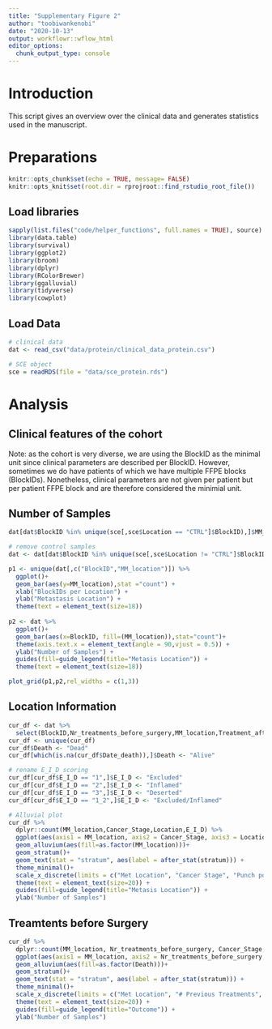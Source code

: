 ```yaml
---
title: "Supplementary Figure 2"
author: "toobiwankenobi"
date: "2020-10-13"
output: workflowr::wflow_html
editor_options:
  chunk_output_type: console
---
```


# Introduction
This script gives an overview over the clinical data and generates statistics used in the manuscript.

# Preparations

```r
knitr::opts_chunk$set(echo = TRUE, message= FALSE)
knitr::opts_knit$set(root.dir = rprojroot::find_rstudio_root_file())
```

## Load libraries

```r
sapply(list.files("code/helper_functions", full.names = TRUE), source)
library(data.table)
library(survival)
library(ggplot2)
library(broom)
library(dplyr)
library(RColorBrewer)
library(ggalluvial)
library(tidyverse)
library(cowplot)
```

## Load Data

```r
# clinical data
dat <- read_csv("data/protein/clinical_data_protein.csv")

# SCE object
sce = readRDS(file = "data/sce_protein.rds")
```

# Analysis

## Clinical features of the cohort 

Note: as the cohort is very diverse, we are using the BlockID as the minimal unit since clinical parameters are described per BlockID. However, sometimes we do have patients of which we have multiple FFPE blocks (BlockIDs). Nonetheless, clinical parameters are not given per patient but per patient FFPE block and are therefore considered the minimial unit.

## Number of Samples

```r
dat[dat$BlockID %in% unique(sce[,sce$Location == "CTRL"]$BlockID),]$MM_location <- "Control"

# remove control samples
dat <- dat[dat$BlockID %in% unique(sce[,sce$Location != "CTRL"]$BlockID),]

p1 <- unique(dat[,c("BlockID","MM_location")]) %>%
  ggplot()+
  geom_bar(aes(y=MM_location),stat ="count") +
  xlab("BlockIDs per Location") +
  ylab("Metastasis Location") +
  theme(text = element_text(size=18))
  
p2 <- dat %>%
  ggplot()+
  geom_bar(aes(x=BlockID, fill=(MM_location)),stat="count")+
  theme(axis.text.x = element_text(angle = 90,vjust = 0.5)) + 
  ylab("Number of Samples") +
  guides(fill=guide_legend(title="Metasis Location")) +
  theme(text = element_text(size=18))

plot_grid(p1,p2,rel_widths = c(1,3))  
```

## Location Information

```r
cur_df <- dat %>%
  select(BlockID,Nr_treatments_before_surgery,MM_location,Treatment_after_surgery, Status_at_3m, Date_death,Location,Cancer_Stage, E_I_D)
cur_df <- unique(cur_df)
cur_df$Death <- "Dead"
cur_df[which(is.na(cur_df$Date_death)),]$Death <- "Alive"

# rename E_I_D scoring
cur_df[cur_df$E_I_D == "1",]$E_I_D <- "Excluded"
cur_df[cur_df$E_I_D == "2",]$E_I_D <- "Inflamed"
cur_df[cur_df$E_I_D == "3",]$E_I_D <- "Deserted"
cur_df[cur_df$E_I_D == "1_2",]$E_I_D <- "Excluded/Inflamed"

# Alluvial plot
cur_df %>%
  dplyr::count(MM_location,Cancer_Stage,Location,E_I_D) %>%
  ggplot(aes(axis1 = MM_location, axis2 = Cancer_Stage, axis3 = Location,axis4 = E_I_D,y=n))+
  geom_alluvium(aes(fill=as.factor(MM_location)))+
  geom_stratum()+
  geom_text(stat = "stratum", aes(label = after_stat(stratum))) +
  theme_minimal()+
  scale_x_discrete(limits = c("Met Location", "Cancer Stage", "Punch position", "Global Infiltration"), expand = c(.2, .05)) +
  theme(text = element_text(size=20)) +
  guides(fill=guide_legend(title="Metasis Location")) +
  ylab("Number of Samples")
```

## Treamtents before Surgery

```r
cur_df %>%
  dplyr::count(MM_location, Nr_treatments_before_surgery, Cancer_Stage,Death) %>%
  ggplot(aes(axis1 = MM_location, axis2 = Nr_treatments_before_surgery, axis3 = Cancer_Stage,axis4 = Death,y=n))+
  geom_alluvium(aes(fill=as.factor(Death)))+
  geom_stratum()+
  geom_text(stat = "stratum", aes(label = after_stat(stratum))) +
  theme_minimal()+
  scale_x_discrete(limits = c("Met Location", "# Previous Treatments", "Cancer Stage", "Outcome"), expand = c(.2, .05)) +
  theme(text = element_text(size=20)) +
  guides(fill=guide_legend(title="Outcome")) +
  ylab("Number of Samples")
```

